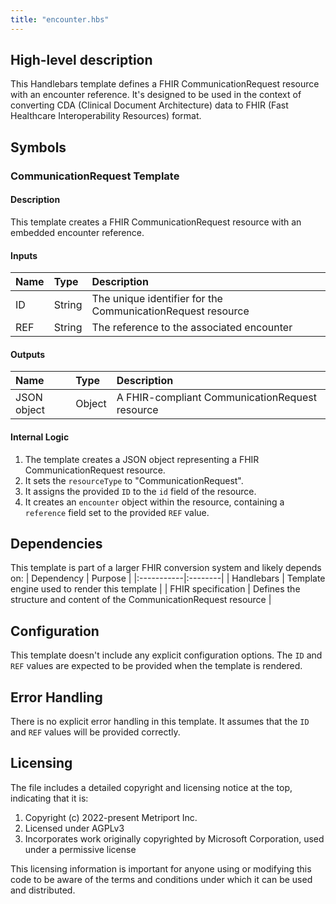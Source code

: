 ```yaml
---
title: "encounter.hbs"
---
```


## High-level description
This Handlebars template defines a FHIR CommunicationRequest resource with an encounter reference. It's designed to be used in the context of converting CDA (Clinical Document Architecture) data to FHIR (Fast Healthcare Interoperability Resources) format.

## Symbols

### CommunicationRequest Template
#### Description
This template creates a FHIR CommunicationRequest resource with an embedded encounter reference.

#### Inputs
| Name | Type | Description |
|:-----|:-----|:------------|
| ID | String | The unique identifier for the CommunicationRequest resource |
| REF | String | The reference to the associated encounter |

#### Outputs
| Name | Type | Description |
|:-----|:-----|:------------|
| JSON object | Object | A FHIR-compliant CommunicationRequest resource |

#### Internal Logic
1. The template creates a JSON object representing a FHIR CommunicationRequest resource.
2. It sets the `resourceType` to "CommunicationRequest".
3. It assigns the provided `ID` to the `id` field of the resource.
4. It creates an `encounter` object within the resource, containing a `reference` field set to the provided `REF` value.

## Dependencies
This template is part of a larger FHIR conversion system and likely depends on:
| Dependency | Purpose |
|:-----------|:--------|
| Handlebars | Template engine used to render this template |
| FHIR specification | Defines the structure and content of the CommunicationRequest resource |

## Configuration
This template doesn't include any explicit configuration options. The `ID` and `REF` values are expected to be provided when the template is rendered.

## Error Handling
There is no explicit error handling in this template. It assumes that the `ID` and `REF` values will be provided correctly.

## Licensing
The file includes a detailed copyright and licensing notice at the top, indicating that it is:
1. Copyright (c) 2022-present Metriport Inc.
2. Licensed under AGPLv3
3. Incorporates work originally copyrighted by Microsoft Corporation, used under a permissive license

This licensing information is important for anyone using or modifying this code to be aware of the terms and conditions under which it can be used and distributed.